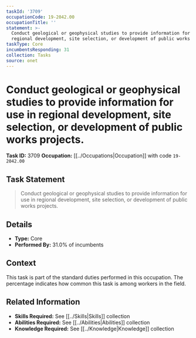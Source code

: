 ```yaml
---
taskId: '3709'
occupationCode: 19-2042.00
occupationTitle: ''
statement: >-
  Conduct geological or geophysical studies to provide information for use in
  regional development, site selection, or development of public works projects.
taskType: Core
incumbentsResponding: 31
collection: Tasks
source: onet
---
```

# Conduct geological or geophysical studies to provide information for use in regional development, site selection, or development of public works projects.

**Task ID:** 3709
**Occupation:** [[../Occupations|Occupation]] with code `19-2042.00`

## Task Statement

> Conduct geological or geophysical studies to provide information for use in regional development, site selection, or development of public works projects.

## Details

- **Type:** Core
- **Performed By:** 31.0% of incumbents

## Context

This task is part of the standard duties performed in this occupation. The percentage indicates how common this task is among workers in the field.

## Related Information

- **Skills Required:** See [[../Skills|Skills]] collection
- **Abilities Required:** See [[../Abilities|Abilities]] collection
- **Knowledge Required:** See [[../Knowledge|Knowledge]] collection
